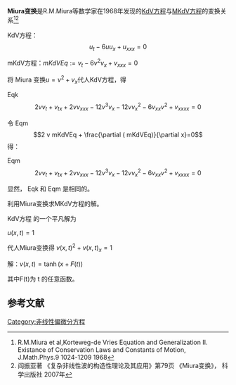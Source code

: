 '''Miura变换'''是R.M.Miura等数学家在1968年发现的[[KdV方程|KdV方程]]与[[MKdV方程|MKdV方程]]的变换关系<ref>R.M.Miura et al,Korteweg-de Vries Equation and Generalization II. Existance of Conservation Laws and Constants of Motion, J.Math.Phys.9 1024-1209 1968</ref><ref>阎振亚著 《复杂非线性波的构造性理论及其应用》第79页 《Miura变换》， 科学出版社 2007年</ref>

KdV方程：:<math>u_t-6 u u_x+u_{xxx} = 0</math>

mKdV方程：<math>mKdVEq := v_t-6 v^2 v_x+v_{xxx} = 0   </math>

将 Miura 变换<math>u = v^2+v_x</math>代人KdV方程，得

Eqk:<math>2 v v_t+v_{tx}+2 v v_{xxx}-12 v^3 v_x-12 v v_x^2-6 v_{xx} v^2+v_{xxxx} = 0    </math>

令
Eqm:<math>2 v mKdVEq + \frac{\partial ( mKdVEq)}{\partial x}=0</math>  得：

Eqm:<math> 2 v v_t+v_{tx}+2 v v_{xxx}-12 v^3 v_x-12 v v_x^2-6 v_{xx} v^2+v_{xxxx} = 0    </math>

显然， Eqk 和 Eqm 是相同的。
;利用Miura变换求MKdV方程的解。
KdV方程 的一个平凡解为

<math>u(x,t)=1</math>

代人Miura变换得
<math>
v(x, t)^2+v(x, t)_x = 1</math>

解：<math>v(x, t) = \tanh(x+F(t))</math>

其中F(t)为 t 的任意函数。

==参考文献==
<references/>
{{非线性偏微分方程理论与解法}}
[[Category:非线性偏微分方程|Category:非线性偏微分方程]]